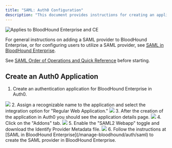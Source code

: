 ---
title: "SAML: Auth0 Configuration"
description: "This document provides instructions for creating an application within Auth0 for compatibility with BloodHound Enterprise."
---

<img noZoom src="/assets/enterprise-AND-community-edition-pill-tag.svg" alt="Applies to BloodHound Enterprise and CE"/>

For general instructions on adding a SAML provider to BloodHound Enterprise, or for configuring users to utilize a SAML provider, see [SAML in BloodHound Enterprise](/manage-bloodhound/auth/saml).

See [SAML Order of Operations and Quick Reference](/manage-bloodhound/auth/saml) before starting.

## Create an Auth0 Application

1.  Create an authentication application for BloodHound Enterprise in Auth0.
 <Frame>
  <img src="/assets/image-2-39.png"/>
</Frame>
2.  Assign a recognizable name to the application and select the integration option for "Regular Web Application."
<Frame>
  <img src="/assets/image-2-40.png"/>
</Frame>
3.  After the creation of the application in Auth0 you should see the application details page.
<Frame>
  <img src="/assets/image-2-41.png"/>
</Frame>
4.  Click on the "Addons" tab.
<Frame>
  <img src="/assets/image-2-42.png"/>
</Frame>
5.  Enable the "SAML2 Webapp" toggle and download the Identify Provider Metadata file.
<Frame>
  <img src="/assets/image-2-43.png"/>
</Frame>
6.  Follow the instructions at [SAML in BloodHound Enterprise](/manage-bloodhound/auth/saml) to create the SAML provider in BloodHound Enterprise.
